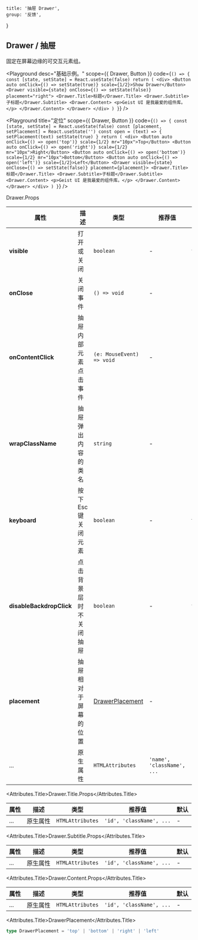 
	title: '抽屉 Drawer',
	group: '反馈',
}

## Drawer / 抽屉

固定在屏幕边缘的可交互元素组。

<Playground
	desc="基础示例。"
	scope={{ Drawer, Button }}
	code={`
() => {
  const [state, setState] = React.useState(false)
  return (
    <div>
      <Button auto onClick={() => setState(true)} scale={1/2}>Show Drawer</Button>
      <Drawer visible={state} onClose={() => setState(false)} placement="right">
        <Drawer.Title>标题</Drawer.Title>
        <Drawer.Subtitle>子标题</Drawer.Subtitle>
        <Drawer.Content>
          <p>Geist UI 是我最爱的组件库。</p>
        </Drawer.Content>
      </Drawer>
    </div>
  )
}
`}
/>

<Playground
	title="定位"
	scope={{ Drawer, Button }}
	code={`
() => {
  const [state, setState] = React.useState(false)
  const [placement, setPlacement] = React.useState('')
  const open = (text) => {
    setPlacement(text)
    setState(true)
  }
  return (
    <div>
      <Button auto onClick={() => open('top')} scale={1/2} mr="10px">Top</Button>
      <Button auto onClick={() => open('right')} scale={1/2} mr="10px">Right</Button>
      <Button auto onClick={() => open('bottom')} scale={1/2} mr="10px">Bottom</Button>
      <Button auto onClick={() => open('left')} scale={1/2}>Left</Button>
      <Drawer visible={state} onClose={() => setState(false)} placement={placement}>
        <Drawer.Title>标题</Drawer.Title>
        <Drawer.Subtitle>子标题</Drawer.Subtitle>
        <Drawer.Content>
          <p>Geist UI 是我最爱的组件库。</p>
        </Drawer.Content>
      </Drawer>
    </div>
  )
}
`}
/>

<Attributes edit="/pages/zh-cn/components/drawer.mdx">
<Attributes.Title>Drawer.Props</Attributes.Title>

| 属性                     | 描述                   | 类型                                | 推荐值                     | 默认    |
| ------------------------ | ---------------------- | ----------------------------------- | -------------------------- | ------- |
| **visible**              | 打开或关闭             | `boolean`                           | -                          | `false` |
| **onClose**              | 关闭事件               | `() => void`                        | -                          | -       |
| **onContentClick**       | 抽屉内部元素点击事件   | `(e: MouseEvent) => void`           | -                          | -       |
| **wrapClassName**        | 抽屉弹出内容的类名     | `string`                            | -                          | -       |
| **keyboard**             | 按下 Esc 键关闭元素    | `boolean`                           | -                          | `true`  |
| **disableBackdropClick** | 点击背景层时不关闭抽屉 | `boolean`                           | -                          | `false` |
| **placement**            | 抽屉相对于屏幕的位置   | [DrawerPlacement](#drawerplacement) | -                          | `right` |
| ...                      | 原生属性               | `HTMLAttributes`                    | `'name', 'className', ...` | -       |

<Attributes.Title>Drawer.Title.Props</Attributes.Title>

| 属性 | 描述     | 类型             | 推荐值                   | 默认 |
| ---- | -------- | ---------------- | ------------------------ | ---- |
| ...  | 原生属性 | `HTMLAttributes` | `'id', 'className', ...` | -    |

<Attributes.Title>Drawer.Subtitle.Props</Attributes.Title>

| 属性 | 描述     | 类型             | 推荐值                   | 默认 |
| ---- | -------- | ---------------- | ------------------------ | ---- |
| ...  | 原生属性 | `HTMLAttributes` | `'id', 'className', ...` | -    |

<Attributes.Title>Drawer.Content.Props</Attributes.Title>

| 属性 | 描述     | 类型             | 推荐值                   | 默认 |
| ---- | -------- | ---------------- | ------------------------ | ---- |
| ...  | 原生属性 | `HTMLAttributes` | `'id', 'className', ...` | -    |

<Attributes.Title>DrawerPlacement</Attributes.Title>

```ts
type DrawerPlacement = 'top' | 'bottom' | 'right' | 'left'
```

</Attributes>

